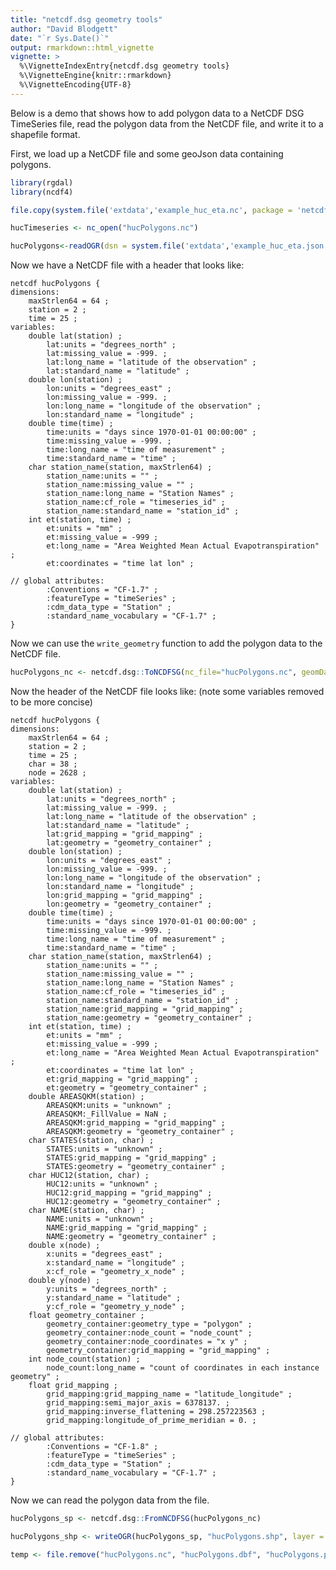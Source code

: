 ```yaml
---
title: "netcdf.dsg geometry tools"
author: "David Blodgett"
date: "`r Sys.Date()`"
output: rmarkdown::html_vignette
vignette: >
  %\VignetteIndexEntry{netcdf.dsg geometry tools}
  %\VignetteEngine{knitr::rmarkdown}
  %\VignetteEncoding{UTF-8}
---
```


Below is a demo that shows how to add polygon data to a NetCDF DSG TimeSeries file, read the polygon data from the NetCDF file, and write it to a shapefile format.

First, we load up a NetCDF file and some geoJson data containing polygons.
```r
library(rgdal)
library(ncdf4)

file.copy(system.file('extdata','example_huc_eta.nc', package = 'netcdf.dsg'), "hucPolygons.nc", overwrite = TRUE)

hucTimeseries <- nc_open("hucPolygons.nc")

hucPolygons<-readOGR(dsn = system.file('extdata','example_huc_eta.json', package = 'netcdf.dsg'),"OGRGeoJSON", stringsAsFactors = FALSE)
```
Now we have a NetCDF file with a header that looks like:

```
netcdf hucPolygons {
dimensions:
	maxStrlen64 = 64 ;
	station = 2 ;
	time = 25 ;
variables:
	double lat(station) ;
		lat:units = "degrees_north" ;
		lat:missing_value = -999. ;
		lat:long_name = "latitude of the observation" ;
		lat:standard_name = "latitude" ;
	double lon(station) ;
		lon:units = "degrees_east" ;
		lon:missing_value = -999. ;
		lon:long_name = "longitude of the observation" ;
		lon:standard_name = "longitude" ;
	double time(time) ;
		time:units = "days since 1970-01-01 00:00:00" ;
		time:missing_value = -999. ;
		time:long_name = "time of measurement" ;
		time:standard_name = "time" ;
	char station_name(station, maxStrlen64) ;
		station_name:units = "" ;
		station_name:missing_value = "" ;
		station_name:long_name = "Station Names" ;
		station_name:cf_role = "timeseries_id" ;
		station_name:standard_name = "station_id" ;
	int et(station, time) ;
		et:units = "mm" ;
		et:missing_value = -999 ;
		et:long_name = "Area Weighted Mean Actual Evapotranspiration" ;
		et:coordinates = "time lat lon" ;

// global attributes:
		:Conventions = "CF-1.7" ;
		:featureType = "timeSeries" ;
		:cdm_data_type = "Station" ;
		:standard_name_vocabulary = "CF-1.7" ;
}
```

Now we can use the `write_geometry` function to add the polygon data to the NetCDF file.
```r
hucPolygons_nc <- netcdf.dsg::ToNCDFSG(nc_file="hucPolygons.nc", geomData = hucPolygons, instance_names = hucPolygons$HUC12, instance_dim_name = "station", variables = hucTimeseries$var)
```

Now the header of the NetCDF file looks like: (note some variables removed to be more concise)
```
netcdf hucPolygons {
dimensions:
	maxStrlen64 = 64 ;
	station = 2 ;
	time = 25 ;
	char = 38 ;
	node = 2628 ;
variables:
	double lat(station) ;
		lat:units = "degrees_north" ;
		lat:missing_value = -999. ;
		lat:long_name = "latitude of the observation" ;
		lat:standard_name = "latitude" ;
		lat:grid_mapping = "grid_mapping" ;
		lat:geometry = "geometry_container" ;
	double lon(station) ;
		lon:units = "degrees_east" ;
		lon:missing_value = -999. ;
		lon:long_name = "longitude of the observation" ;
		lon:standard_name = "longitude" ;
		lon:grid_mapping = "grid_mapping" ;
		lon:geometry = "geometry_container" ;
	double time(time) ;
		time:units = "days since 1970-01-01 00:00:00" ;
		time:missing_value = -999. ;
		time:long_name = "time of measurement" ;
		time:standard_name = "time" ;
	char station_name(station, maxStrlen64) ;
		station_name:units = "" ;
		station_name:missing_value = "" ;
		station_name:long_name = "Station Names" ;
		station_name:cf_role = "timeseries_id" ;
		station_name:standard_name = "station_id" ;
		station_name:grid_mapping = "grid_mapping" ;
		station_name:geometry = "geometry_container" ;
	int et(station, time) ;
		et:units = "mm" ;
		et:missing_value = -999 ;
		et:long_name = "Area Weighted Mean Actual Evapotranspiration" ;
		et:coordinates = "time lat lon" ;
		et:grid_mapping = "grid_mapping" ;
		et:geometry = "geometry_container" ;
	double AREASQKM(station) ;
		AREASQKM:units = "unknown" ;
		AREASQKM:_FillValue = NaN ;
		AREASQKM:grid_mapping = "grid_mapping" ;
		AREASQKM:geometry = "geometry_container" ;
	char STATES(station, char) ;
		STATES:units = "unknown" ;
		STATES:grid_mapping = "grid_mapping" ;
		STATES:geometry = "geometry_container" ;
	char HUC12(station, char) ;
		HUC12:units = "unknown" ;
		HUC12:grid_mapping = "grid_mapping" ;
		HUC12:geometry = "geometry_container" ;
	char NAME(station, char) ;
		NAME:units = "unknown" ;
		NAME:grid_mapping = "grid_mapping" ;
		NAME:geometry = "geometry_container" ;
	double x(node) ;
		x:units = "degrees_east" ;
		x:standard_name = "longitude" ;
		x:cf_role = "geometry_x_node" ;
	double y(node) ;
		y:units = "degrees_north" ;
		y:standard_name = "latitude" ;
		y:cf_role = "geometry_y_node" ;
	float geometry_container ;
		geometry_container:geometry_type = "polygon" ;
		geometry_container:node_count = "node_count" ;
		geometry_container:node_coordinates = "x y" ;
		geometry_container:grid_mapping = "grid_mapping" ;
	int node_count(station) ;
		node_count:long_name = "count of coordinates in each instance geometry" ;
	float grid_mapping ;
		grid_mapping:grid_mapping_name = "latitude_longitude" ;
		grid_mapping:semi_major_axis = 6378137. ;
		grid_mapping:inverse_flattening = 298.257223563 ;
		grid_mapping:longitude_of_prime_meridian = 0. ;

// global attributes:
		:Conventions = "CF-1.8" ;
		:featureType = "timeSeries" ;
		:cdm_data_type = "Station" ;
		:standard_name_vocabulary = "CF-1.7" ;
}
```

Now we can read the polygon data from the file.
```r
hucPolygons_sp <- netcdf.dsg::FromNCDFSG(hucPolygons_nc)

hucPolygons_shp <- writeOGR(hucPolygons_sp, "hucPolygons.shp", layer = "hucPolygons", driver = "ESRI Shapefile")
```

```r
temp <- file.remove("hucPolygons.nc", "hucPolygons.dbf", "hucPolygons.prj", "hucPolygons.shp", "hucPolygons.shx")
```
